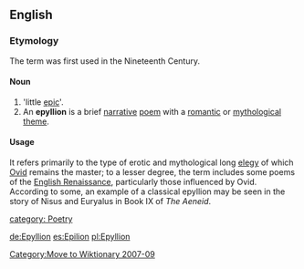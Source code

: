 [[Category:Move to Wiktionary 2007-09]]
==English==

===Etymology===
The term was first used in the Nineteenth Century.  

====Noun====
{{en-noun|epyllia}}

# 'little [[Epic poetry|epic]]'.
# An '''epyllion''' is a brief [[narrative]] [[poem]] with a [[romantic love|romantic]] or [[mythological]] [[Theme (literature)|theme]]. 

====Usage====
It refers primarily to the type of erotic and mythological long [[elegy]] of which [[Ovid]] remains the master; to a lesser degree, the term includes some poems of the [[English Renaissance]], particularly those influenced by Ovid.
According to some, an example of a classical epyllion may be seen in the story of Nisus and Euryalus in Book IX of ''The Aeneid''.

[[category: Poetry]]

[[de:Epyllion]]
[[es:Epilion]]
[[pl:Epyllion]]